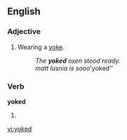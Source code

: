 ==English==

===Adjective===
{{en-adj|-}}

#Wearing a [[yoke]].
#:''The '''yoked''' oxen stood ready.''
#:''matt lusnia is sooo '''yoked''

===Verb===
'''yoked'''

#{{past of|[[yoke]]}}

[[vi:yoked]]